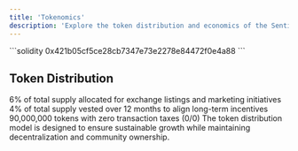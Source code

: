 ```yaml
---
title: 'Tokenomics'
description: 'Explore the token distribution and economics of the Sentio ecosystem'
---
```


<CardGroup cols={1}>
  <Card
    title="Contract Address"
    icon="file-contract"
  >
    ```solidity
    0x421b05cf5ce28cb7347e73e2278e84472f0e4a88
    ```
  </Card>
</CardGroup>

## Token Distribution

<CardGroup cols={3}>
  <Card
    title="CEX & Marketing"
    icon="chart-line"
  >
    6% of total supply allocated for exchange listings and marketing initiatives
  </Card>
  <Card
    title="Team Allocation"
    icon="users"
  >
    4% of total supply vested over 12 months to align long-term incentives
  </Card>
    <Card
    title="Total Supply"
    icon="coins"
  >
    90,000,000 tokens with zero transaction taxes (0/0)
  </Card>
</CardGroup>

<Note>
  The token distribution model is designed to ensure sustainable growth while maintaining decentralization and community ownership.
</Note>
